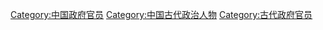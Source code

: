 [[Category:中国政府官员|Category:中国政府官员]]
[[Category:中国古代政治人物|Category:中国古代政治人物]]
[[Category:古代政府官员|Category:古代政府官员]]